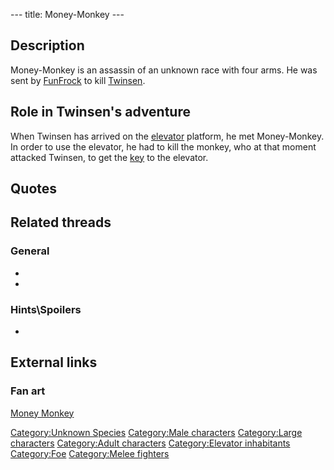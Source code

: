 ---
title: Money-Monkey
---

{{Character|
Name=Money-Monkey|
Image=DVMONEYM.JPG|
Race=Unknown|
Gender=Male|
Size=Large|
Age=Adult}}

{{Quote|
Quote=I, my lad, am an assassin that Dark Monk's paid to eliminate you. But, looking at you, it seems I must have the wrong fellow. The lad I hunt is a warrior so fierce, that Dark Monk himself fears him!|
Character=Money-Monkey}}

==Description==
Money-Monkey is an assassin of an unknown race with four arms. He was sent by [[FunFrock]] to kill [[Twinsen]].

==Role in Twinsen's adventure==
When Twinsen has arrived on the [[Elevator to the Undergas|elevator]] platform, he met Money-Monkey. In order to use the elevator, he had to kill the monkey, who at that moment attacked Twinsen, to get the [[key]] to the elevator.

==Quotes==
{{Quote|
Quote=Ah, here you are at last! I was beginning to wonder if I would see you today.|
Character=Money-Monkey}}
{{Quote|
Quote=Laddie, you are as savvy as a monster from the gas. When you established contact with Johnny Rocket, my spies were there. We have followed you since. I knew that you wanted to go down to the under-gas. Thus I waited here to strike. But enough said. Now, lad, prepare yourself to die!!|
Character=Money-Monkey}}

==Related threads==
===General===
* {{thread|id=10446|title=i cant get to the monkey!}}
* {{thread|id=11905|title=whoever has done this is a genius}}

===Hints\Spoilers===
* {{thread|id=9495|title=Problem!}}

==External links==
===Fan art===
[http://www.deviantart.com/view/14459059/ Money Monkey]

[[Category:Unknown Species]]
[[Category:Male characters]]
[[Category:Large characters]]
[[Category:Adult characters]]
[[Category:Elevator inhabitants]]
[[Category:Foe]]
[[Category:Melee fighters]]
